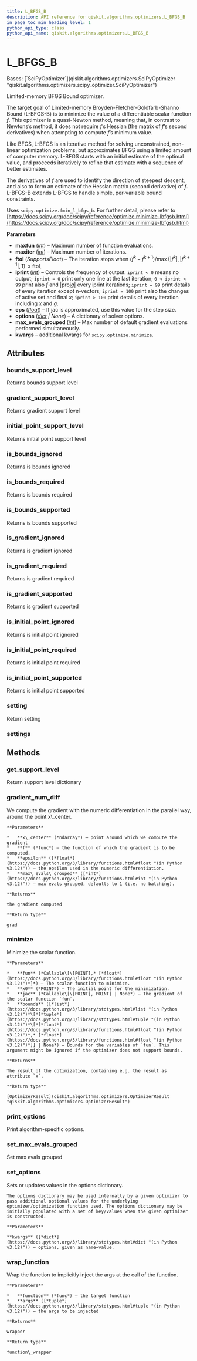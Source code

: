 ```yaml
---
title: L_BFGS_B
description: API reference for qiskit.algorithms.optimizers.L_BFGS_B
in_page_toc_min_heading_level: 1
python_api_type: class
python_api_name: qiskit.algorithms.optimizers.L_BFGS_B
---
```


<span id="l-bfgs-b" />

# L\_BFGS\_B

<Class id="qiskit.algorithms.optimizers.L_BFGS_B" isDedicatedPage={true} github="https://github.com/qiskit/qiskit/tree/stable/0.25/qiskit/algorithms/optimizers/l_bfgs_b.py" signature="qiskit.algorithms.optimizers.L_BFGS_B(maxfun=15000, maxiter=15000, ftol=2.220446049250313e-15, iprint=-1, eps=1e-08, options=None, max_evals_grouped=1, **kwargs)" modifiers="class">
  Bases: [`SciPyOptimizer`](qiskit.algorithms.optimizers.SciPyOptimizer "qiskit.algorithms.optimizers.scipy_optimizer.SciPyOptimizer")

  Limited-memory BFGS Bound optimizer.

  The target goal of Limited-memory Broyden-Fletcher-Goldfarb-Shanno Bound (L-BFGS-B) is to minimize the value of a differentiable scalar function $f$. This optimizer is a quasi-Newton method, meaning that, in contrast to Newtons’s method, it does not require $f$’s Hessian (the matrix of $f$’s second derivatives) when attempting to compute $f$’s minimum value.

  Like BFGS, L-BFGS is an iterative method for solving unconstrained, non-linear optimization problems, but approximates BFGS using a limited amount of computer memory. L-BFGS starts with an initial estimate of the optimal value, and proceeds iteratively to refine that estimate with a sequence of better estimates.

  The derivatives of $f$ are used to identify the direction of steepest descent, and also to form an estimate of the Hessian matrix (second derivative) of $f$. L-BFGS-B extends L-BFGS to handle simple, per-variable bound constraints.

  Uses `scipy.optimize.fmin_l_bfgs_b`. For further detail, please refer to [https://docs.scipy.org/doc/scipy/reference/optimize.minimize-lbfgsb.html](https://docs.scipy.org/doc/scipy/reference/optimize.minimize-lbfgsb.html)

  **Parameters**

  *   **maxfun** ([*int*](https://docs.python.org/3/library/functions.html#int "(in Python v3.12)")) – Maximum number of function evaluations.
  *   **maxiter** ([*int*](https://docs.python.org/3/library/functions.html#int "(in Python v3.12)")) – Maximum number of iterations.
  *   **ftol** (*SupportsFloat*) – The iteration stops when $(f^k - f^{k+1}) / \max\{|f^k|, |f^{k+1}|,1\} \leq \text{ftol}$.
  *   **iprint** ([*int*](https://docs.python.org/3/library/functions.html#int "(in Python v3.12)")) – Controls the frequency of output. `iprint < 0` means no output; `iprint = 0` print only one line at the last iteration; `0 < iprint < 99` print also $f$ and $|\text{proj} g|$ every iprint iterations; `iprint = 99` print details of every iteration except n-vectors; `iprint = 100` print also the changes of active set and final $x$; `iprint > 100` print details of every iteration including $x$ and $g$.
  *   **eps** ([*float*](https://docs.python.org/3/library/functions.html#float "(in Python v3.12)")) – If jac is approximated, use this value for the step size.
  *   **options** ([*dict*](https://docs.python.org/3/library/stdtypes.html#dict "(in Python v3.12)") *| None*) – A dictionary of solver options.
  *   **max\_evals\_grouped** ([*int*](https://docs.python.org/3/library/functions.html#int "(in Python v3.12)")) – Max number of default gradient evaluations performed simultaneously.
  *   **kwargs** – additional kwargs for `scipy.optimize.minimize`.

  ## Attributes

  ### bounds\_support\_level

  <Attribute id="qiskit.algorithms.optimizers.L_BFGS_B.bounds_support_level">
    Returns bounds support level
  </Attribute>

  ### gradient\_support\_level

  <Attribute id="qiskit.algorithms.optimizers.L_BFGS_B.gradient_support_level">
    Returns gradient support level
  </Attribute>

  ### initial\_point\_support\_level

  <Attribute id="qiskit.algorithms.optimizers.L_BFGS_B.initial_point_support_level">
    Returns initial point support level
  </Attribute>

  ### is\_bounds\_ignored

  <Attribute id="qiskit.algorithms.optimizers.L_BFGS_B.is_bounds_ignored">
    Returns is bounds ignored
  </Attribute>

  ### is\_bounds\_required

  <Attribute id="qiskit.algorithms.optimizers.L_BFGS_B.is_bounds_required">
    Returns is bounds required
  </Attribute>

  ### is\_bounds\_supported

  <Attribute id="qiskit.algorithms.optimizers.L_BFGS_B.is_bounds_supported">
    Returns is bounds supported
  </Attribute>

  ### is\_gradient\_ignored

  <Attribute id="qiskit.algorithms.optimizers.L_BFGS_B.is_gradient_ignored">
    Returns is gradient ignored
  </Attribute>

  ### is\_gradient\_required

  <Attribute id="qiskit.algorithms.optimizers.L_BFGS_B.is_gradient_required">
    Returns is gradient required
  </Attribute>

  ### is\_gradient\_supported

  <Attribute id="qiskit.algorithms.optimizers.L_BFGS_B.is_gradient_supported">
    Returns is gradient supported
  </Attribute>

  ### is\_initial\_point\_ignored

  <Attribute id="qiskit.algorithms.optimizers.L_BFGS_B.is_initial_point_ignored">
    Returns is initial point ignored
  </Attribute>

  ### is\_initial\_point\_required

  <Attribute id="qiskit.algorithms.optimizers.L_BFGS_B.is_initial_point_required">
    Returns is initial point required
  </Attribute>

  ### is\_initial\_point\_supported

  <Attribute id="qiskit.algorithms.optimizers.L_BFGS_B.is_initial_point_supported">
    Returns is initial point supported
  </Attribute>

  ### setting

  <Attribute id="qiskit.algorithms.optimizers.L_BFGS_B.setting">
    Return setting
  </Attribute>

  ### settings

  <Attribute id="qiskit.algorithms.optimizers.L_BFGS_B.settings" />

  ## Methods

  ### get\_support\_level

  <Function id="qiskit.algorithms.optimizers.L_BFGS_B.get_support_level" signature="get_support_level()">
    Return support level dictionary
  </Function>

  ### gradient\_num\_diff

  <Function id="qiskit.algorithms.optimizers.L_BFGS_B.gradient_num_diff" signature="gradient_num_diff(x_center, f, epsilon, max_evals_grouped=None)" modifiers="static">
    We compute the gradient with the numeric differentiation in the parallel way, around the point x\_center.

    **Parameters**

    *   **x\_center** (*ndarray*) – point around which we compute the gradient
    *   **f** (*func*) – the function of which the gradient is to be computed.
    *   **epsilon** ([*float*](https://docs.python.org/3/library/functions.html#float "(in Python v3.12)")) – the epsilon used in the numeric differentiation.
    *   **max\_evals\_grouped** ([*int*](https://docs.python.org/3/library/functions.html#int "(in Python v3.12)")) – max evals grouped, defaults to 1 (i.e. no batching).

    **Returns**

    the gradient computed

    **Return type**

    grad
  </Function>

  ### minimize

  <Function id="qiskit.algorithms.optimizers.L_BFGS_B.minimize" signature="minimize(fun, x0, jac=None, bounds=None)">
    Minimize the scalar function.

    **Parameters**

    *   **fun** (*Callable\[\[POINT],* [*float*](https://docs.python.org/3/library/functions.html#float "(in Python v3.12)")*]*) – The scalar function to minimize.
    *   **x0** (*POINT*) – The initial point for the minimization.
    *   **jac** (*Callable\[\[POINT], POINT] | None*) – The gradient of the scalar function `fun`.
    *   **bounds** ([*list*](https://docs.python.org/3/library/stdtypes.html#list "(in Python v3.12)")*\[*[*tuple*](https://docs.python.org/3/library/stdtypes.html#tuple "(in Python v3.12)")*\[*[*float*](https://docs.python.org/3/library/functions.html#float "(in Python v3.12)")*,* [*float*](https://docs.python.org/3/library/functions.html#float "(in Python v3.12)")*]] | None*) – Bounds for the variables of `fun`. This argument might be ignored if the optimizer does not support bounds.

    **Returns**

    The result of the optimization, containing e.g. the result as attribute `x`.

    **Return type**

    [OptimizerResult](qiskit.algorithms.optimizers.OptimizerResult "qiskit.algorithms.optimizers.OptimizerResult")
  </Function>

  ### print\_options

  <Function id="qiskit.algorithms.optimizers.L_BFGS_B.print_options" signature="print_options()">
    Print algorithm-specific options.
  </Function>

  ### set\_max\_evals\_grouped

  <Function id="qiskit.algorithms.optimizers.L_BFGS_B.set_max_evals_grouped" signature="set_max_evals_grouped(limit)">
    Set max evals grouped
  </Function>

  ### set\_options

  <Function id="qiskit.algorithms.optimizers.L_BFGS_B.set_options" signature="set_options(**kwargs)">
    Sets or updates values in the options dictionary.

    The options dictionary may be used internally by a given optimizer to pass additional optional values for the underlying optimizer/optimization function used. The options dictionary may be initially populated with a set of key/values when the given optimizer is constructed.

    **Parameters**

    **kwargs** ([*dict*](https://docs.python.org/3/library/stdtypes.html#dict "(in Python v3.12)")) – options, given as name=value.
  </Function>

  ### wrap\_function

  <Function id="qiskit.algorithms.optimizers.L_BFGS_B.wrap_function" signature="wrap_function(function, args)" modifiers="static">
    Wrap the function to implicitly inject the args at the call of the function.

    **Parameters**

    *   **function** (*func*) – the target function
    *   **args** ([*tuple*](https://docs.python.org/3/library/stdtypes.html#tuple "(in Python v3.12)")) – the args to be injected

    **Returns**

    wrapper

    **Return type**

    function\_wrapper
  </Function>
</Class>

